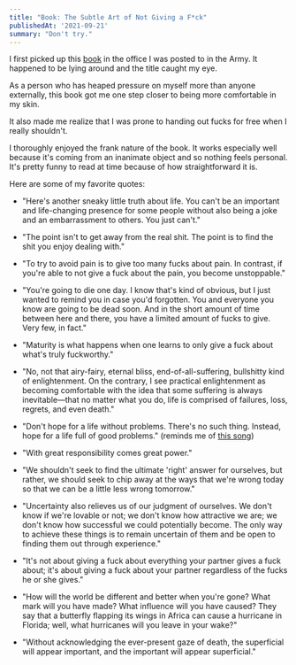 ```yaml
---
title: "Book: The Subtle Art of Not Giving a F*ck"
publishedAt: '2021-09-21'
summary: "Don't try."
---
```


I first picked up this
[book](https://en.wikipedia.org/wiki/The_Subtle_Art_of_Not_Giving_a_Fuck) 
in the office I was posted to in the Army. It happened to be lying around and
the title caught my eye.

As a person who has heaped pressure on myself more than anyone externally, this
book got me one step closer to being more comfortable in my skin.

It also made me realize that I was prone to handing out fucks for free when I
really shouldn't.

I thoroughly enjoyed the frank nature of the book. It works especially well
because it's coming from an inanimate object and so nothing feels personal. It's
pretty funny to read at time because of how straightforward it is.

<CenteredImage
  src="/photos/subtle-art-of-not-giving-a-fck.jpg"
  alt="Photo"
  width={240}
  height={360}
  priority
  className="next-image"
/>

Here are some of my favorite quotes:

* "Here's another sneaky little truth about life. You can't be an important and
  life-changing presence for some people without also being a joke and an
  embarrassment to others. You just can't."

* "The point isn't to get away from the real shit. The point is to find the shit
  you enjoy dealing with."

* "To try to avoid pain is to give too many fucks about pain. In contrast, if
  you're able to not give a fuck about the pain, you become unstoppable."

* "You're going to die one day. I know that's kind of obvious, but I just wanted
  to remind you in case you'd forgotten. You and everyone you know are going to
  be dead soon. And in the short amount of time between here and there, you have
  a limited amount of fucks to give. Very few, in fact."

* "Maturity is what happens when one learns to only give a fuck about what's
  truly fuckworthy."

* "No, not that airy-fairy, eternal bliss, end-of-all-suffering, bullshitty kind
  of enlightenment. On the contrary, I see practical enlightenment as becoming
  comfortable with the idea that some suffering is always inevitable—that no
  matter what you do, life is comprised of failures, loss, regrets, and even
  death."

* "Don't hope for a life without problems. There's no such thing. Instead, hope
  for a life full of good problems." (reminds me of [this
  song](https://open.spotify.com/track/4bO90UtXyCqmvil6A4CvnA?si=0e32932c96a448d8))

* "With great responsibility comes great power."

* "We shouldn't seek to find the ultimate 'right' answer for ourselves, but
  rather, we should seek to chip away at the ways that we're wrong today so that
  we can be a little less wrong tomorrow."

* "Uncertainty also relieves us of our judgment of ourselves. We don't know if
  we're lovable or not; we don't know how attractive we are; we don't know how
  successful we could potentially become. The only way to achieve these things
  is to remain uncertain of them and be open to finding them out through
  experience."

* "It's not about giving a fuck about everything your partner gives a fuck
  about; it's about giving a fuck about your partner regardless of the fucks he
  or she gives."

* "How will the world be different and better when you're gone? What mark will
  you have made? What influence will you have caused? They say that a butterfly
  flapping its wings in Africa can cause a hurricane in Florida; well, what
  hurricanes will you leave in your wake?"

* "Without acknowledging the ever-present gaze of death, the superficial will
  appear important, and the important will appear superficial."
